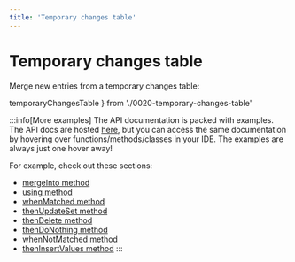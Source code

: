 ```yaml
---
title: 'Temporary changes table'
---
```


# Temporary changes table

Merge new entries from a temporary changes table:


  temporaryChangesTable
} from './0020-temporary-changes-table'

<div style={{ marginBottom: '1em' }}>
  <Playground code={temporaryChangesTable} />
</div>

:::info[More examples]
The API documentation is packed with examples. The API docs are hosted [here](https://kysely-org.github.io/kysely-apidoc/),
but you can access the same documentation by hovering over functions/methods/classes in your IDE. The examples are always
just one hover away!

For example, check out these sections:
 - [mergeInto method](https://kysely-org.github.io/kysely-apidoc/classes/Kysely.html#mergeInto)
 - [using method](https://kysely-org.github.io/kysely-apidoc/classes/MergeQueryBuilder.html#using)
 - [whenMatched method](https://kysely-org.github.io/kysely-apidoc/classes/WheneableMergeQueryBuilder.html#whenMatched)
 - [thenUpdateSet method](https://kysely-org.github.io/kysely-apidoc/classes/MatchedThenableMergeQueryBuilder.html#thenUpdateSet)
 - [thenDelete method](https://kysely-org.github.io/kysely-apidoc/classes/MatchedThenableMergeQueryBuilder.html#thenDelete)
 - [thenDoNothing method](https://kysely-org.github.io/kysely-apidoc/classes/MatchedThenableMergeQueryBuilder.html#thenDoNothing)
 - [whenNotMatched method](https://kysely-org.github.io/kysely-apidoc/classes/WheneableMergeQueryBuilder.html#whenNotMatched)
 - [thenInsertValues method](https://kysely-org.github.io/kysely-apidoc/classes/NotMatchedThenableMergeQueryBuilder.html#thenInsertValues)
:::
